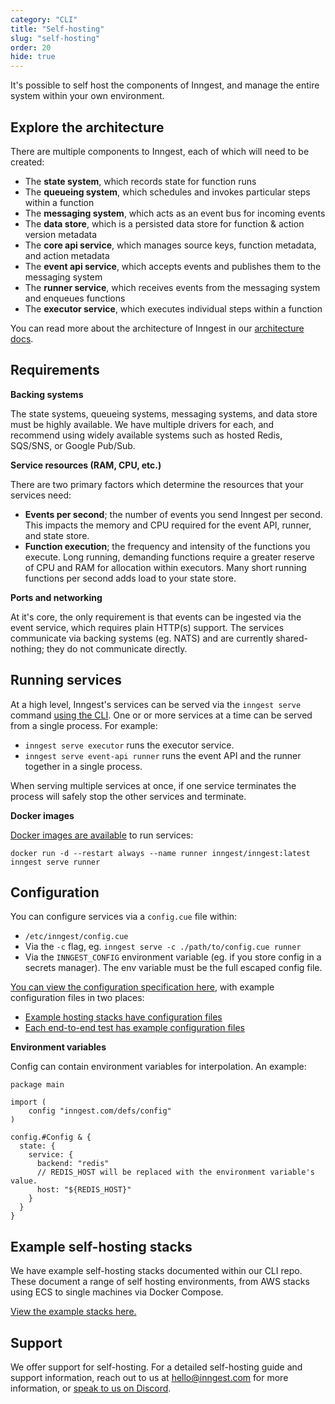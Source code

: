 ```yaml
---
category: "CLI"
title: "Self-hosting"
slug: "self-hosting"
order: 20
hide: true
---
```


It's possible to self host the components of Inngest, and manage the entire system within your own
environment.

## Explore the architecture

There are multiple components to Inngest, each of which will need to be created:

- The **state system**, which records state for function runs
- The **queueing system**, which schedules and invokes particular steps within a function
- The **messaging system**, which acts as an event bus for incoming events
- The **data store**, which is a persisted data store for function & action version metadata
- The **core api service**, which manages source keys, function metadata, and action metadata
- The **event api service**, which accepts events and publishes them to the messaging system
- The **runner service**, which receives events from the messaging system and enqueues functions
- The **executor service**, which executes individual steps within a function

You can read more about the architecture of Inngest in our
[architecture docs](/docs/high-level-architecture).


## Requirements

**Backing systems**

The state systems, queueing systems, messaging systems, and data store must be highly available.  We have multiple
drivers for each, and recommend using widely available systems such as hosted Redis, SQS/SNS, or
Google Pub/Sub.

**Service resources (RAM, CPU, etc.)**

There are two primary factors which determine the resources that your services need:

- **Events per second**;  the number of events you send Inngest per second.  This impacts the memory
  and CPU required for the event API, runner, and state store.
- **Function execution**;  the frequency and intensity of the functions you execute.  Long running,
  demanding functions require a greater reserve of CPU and RAM for allocation within executors. Many
  short running functions per second adds load to your state store.

**Ports and networking**

At it's core, the only requirement is that events can be ingested via the event service, which
requires plain HTTP(s) support.  The services communicate via backing systems (eg. NATS) and are
currently shared-nothing;  they do not communicate directly.

## Running services

At a high level, Inngest's services can be served via the `inngest serve` command
[using the CLI](https://github.com/inngest/inngest/). One or or more services at a time can be
served from a single process.  For example:

- `inngest serve executor` runs the executor service.
- `inngest serve event-api runner` runs the event API and the runner together in a single process.

When serving multiple services at once, if one service terminates the process will safely stop the
other services and terminate.

**Docker images**

[Docker images are available](https://hub.docker.com/r/inngest/inngest) to run services:

```
docker run -d --restart always --name runner inngest/inngest:latest inngest serve runner
```

## Configuration

You can configure services via a `config.cue` file within:

- `/etc/inngest/config.cue`
- Via the `-c` flag, eg. `inngest serve -c ./path/to/config.cue runner`
- Via the `INNGEST_CONFIG` environment variable (eg. if you store config in a secrets manager).  The
  env variable must be the full escaped config file.

[You can view the configuration specification here](https://github.com/inngest/inngest/blob/main/pkg/cuedefs/config/config.cue),
with example configuration files in two places:

- [Example hosting stacks have configuration files](https://github.com/inngest/inngest/tree/main/hosting-stacks)
- [Each end-to-end test has example configuration files](https://github.com/inngest/inngest/tree/main/tests/configs)

**Environment variables**

Config can contain environment variables for interpolation.  An example:

```
package main

import (
	config "inngest.com/defs/config"
)

config.#Config & {
  state: {
    service: {
      backend: "redis"
      // REDIS_HOST will be replaced with the environment variable's value.
      host: "${REDIS_HOST}"
    }
  }
}
```

## Example self-hosting stacks

We have example self-hosting stacks documented within our CLI repo.  These document a range of self
hosting environments, from AWS stacks using ECS to single machines via Docker Compose.

[View the example stacks here.](https://github.com/inngest/inngest/tree/main/hosting-stacks)

## Support

We offer support for self-hosting.  For a detailed self-hosting guide and support information,
reach out to us at hello@inngest.com for more information, or
[speak to us on Discord](https://www.inngest.com/discord).
